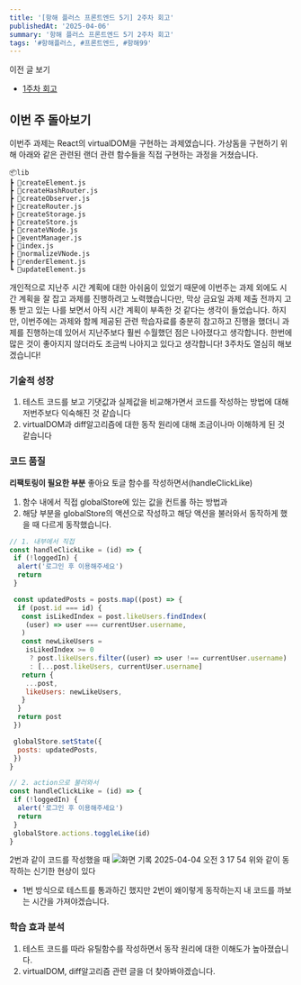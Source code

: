 ```yaml
---
title: '[항해 플러스 프론트엔드 5기] 2주차 회고'
publishedAt: '2025-04-06'
summary: '항해 플러스 프론트엔드 5기 2주차 회고'
tags: '#항해플러스, #프론트엔드, #항해99'
---
```


이전 글 보기

- [1주차 회고](https://stoic-park.vercel.app/post/wil01)

## 이번 주 돌아보기

이번주 과제는 React의 virtualDOM을 구현하는 과제였습니다. 가상돔을 구현하기 위해 아래와 같은 관련된 랜더 관련 함수들을 직접 구현하는 과정을 거쳤습니다.

```
📦lib
┣ 📜createElement.js
┣ 📜createHashRouter.js
┣ 📜createObserver.js
┣ 📜createRouter.js
┣ 📜createStorage.js
┣ 📜createStore.js
┣ 📜createVNode.js
┣ 📜eventManager.js
┣ 📜index.js
┣ 📜normalizeVNode.js
┣ 📜renderElement.js
┗ 📜updateElement.js
```

개인적으로 지난주 시간 계획에 대한 아쉬움이 있었기 때문에 이번주는 과제 외에도 시간 계획을 잘 잡고 과제를 진행하려고 노력했습니다만, 막상 금요일 과제 제출 전까지 고통 받고 있는 나를 보면서 아직 시간 계획이 부족한 것 같다는 생각이 들었습니다.
하지만, 이번주에는 과제와 함께 제공된 관련 학습자료를 충분히 참고하고 진행을 했더니 과제를 진행하는데 있어서 지난주보다 훨씬 수월했던 점은 나아졌다고 생각합니다.
한번에 많은 것이 좋아지지 않더라도 조금씩 나아지고 있다고 생각합니다! 3주차도 열심히 해보겠습니다!

### 기술적 성장

1. 테스트 코드를 보고 기댓값과 실제값을 비교해가면서 코드를 작성하는 방법에 대해 저번주보다 익숙해진 것 같습니다
2. virtualDOM과 diff알고리즘에 대한 동작 원리에 대해 조금이나마 이해하게 된 것 같습니다

### 코드 품질

**리팩토링이 필요한 부분**
좋아요 토글 함수를 작성하면서(handleClickLike)

1. 함수 내에서 직접 globalStore에 있는 값을 컨트롤 하는 방법과
2. 해당 부분을 globalStore의 액션으로 작성하고 해당 액션을 불러와서 동작하게 했을 때
   다르게 동작했습니다.

```jsx
// 1. 내부에서 직접
const handleClickLike = (id) => {
 if (!loggedIn) {
  alert('로그인 후 이용해주세요')
  return
 }

 const updatedPosts = posts.map((post) => {
  if (post.id === id) {
   const isLikedIndex = post.likeUsers.findIndex(
    (user) => user === currentUser.username,
   )
   const newLikeUsers =
    isLikedIndex >= 0
     ? post.likeUsers.filter((user) => user !== currentUser.username)
     : [...post.likeUsers, currentUser.username]
   return {
    ...post,
    likeUsers: newLikeUsers,
   }
  }
  return post
 })

 globalStore.setState({
  posts: updatedPosts,
 })
}

// 2. action으로 불러와서
const handleClickLike = (id) => {
 if (!loggedIn) {
  alert('로그인 후 이용해주세요')
  return
 }
 globalStore.actions.toggleLike(id)
}
```

2번과 같이 코드를 작성했을 때
![화면 기록 2025-04-04 오전 3 17 54](https://github.com/user-attachments/assets/26e38b7b-1ff8-45cd-b5ce-34aae29bb39f)
위와 같이 동작하는 신기한 현상이 있다

- 1번 방식으로 테스트를 통과하긴 했지만 2번이 왜이렇게 동작하는지 내 코드를 까보는 시간을 가져야겠습니다.

### 학습 효과 분석

1. 테스트 코드를 따라 유틸함수를 작성하면서 동작 원리에 대한 이해도가 높아졌습니다.
2. virtualDOM, diff알고리즘 관련 글을 더 찾아봐야겠습니다.
